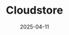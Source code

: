 ---
title: "Cloudstore"
date: "2025-04-11"
description: "This web app lets users upload files and generate temporary download links using Azure storage. Cloudstore (formerly Fileshare App v2) features an improved UI and expanded functionality over the original version."
image: "/projects/cloudstore/cover.png"
github: "https://github.com/Chixide1/Cloudstore"
live: "https://cloudstore.ckdoestech.com"
projectLink: "/projects/cloudstore"
tags:
  - "Python"
  - "Django"
  - "Sass"
  - "Htmx"
  - "Bootstrap"
  - "Hyperscript"
---